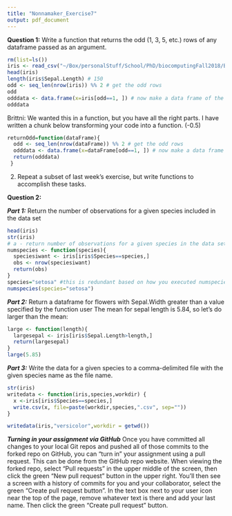 ```yaml
---
title: "Nonnamaker_Exercise7"
output: pdf_document
---
```


**Question 1:** Write a function that returns the odd (1, 3, 5, etc.) rows of any dataframe passed as an argument.

```r
rm(list=ls())
iris <- read_csv("~/Box/personalStuff/School/PhD/biocomputingFall2018/Biocomp-Fall2018-181012-Exercise7/iris.csv")
head(iris)
length(iris$Sepal.Length) # 150
odd <- seq_len(nrow(iris)) %% 2 # get the odd rows
odd
odddata <- data.frame(x=iris[odd==1, ]) # now make a data frame of the odd rows
odddata
```

Brittni: We wanted this in a function, but you have all the right parts. I have written a chunk below transforming your code into a function. (-0.5)
```r
returnOdd=function(dataFrame){
  odd <- seq_len(nrow(dataFrame)) %% 2 # get the odd rows
  odddata <- data.frame(x=dataFrame[odd==1, ]) # now make a data frame of the odd rows
  return(odddata)
 }
```

2. Repeat a subset of last week’s exercise, but write functions to accomplish these tasks.

**Question 2:**

***Part 1:*** Return the number of observations for a given species included in the data set

```r
head(iris)
str(iris)
# a - return number of observations for a given species in the data set
numspecies <- function(species){
  speciesiwant <- iris[iris$Species==species,]
  obs <- nrow(speciesiwant)
  return(obs)
}
species="setosa" #this is redundant based on how you executed numspecies. "numspecies(species)" would work also.
numspecies(species="setosa")
```

***Part 2:*** Return a dataframe for flowers with Sepal.Width greater than a value specified by the function user
The mean for sepal length is 5.84, so let's do larger than the mean:

```r
large <- function(length){
  largesepal <- iris[iris$Sepal.Length>length,]
  return(largesepal)
}
large(5.85)
```  
  
***Part 3:***
Write the data for a given species to a comma-delimited file with the given species name as the file name.

```r
str(iris)
writedata <- function(iris,species,workdir) {
  x <-iris[iris$Species==species,]
  write.csv(x, file=paste(workdir,species,".csv", sep=""))
}

writedata(iris,"versicolor",workdir = getwd())
```

***Turning in your assignment via GitHub***
Once you have committed all changes to your local Git repos and pushed all of those commits to the forked repo on GitHub, you can “turn in” your assignment using a pull request. This can be done from the GitHub repo website. When viewing the forked repo, select “Pull requests” in the upper middle of the screen, then click the green “New pull request” button in the upper right. You’ll then see a screen with a history of commits for you and your collaborator, select the green “Create pull request button”. In the text box next to your user icon near the top of the page, remove whatever text is there and add your last name. Then click the green “Create pull request” button.

